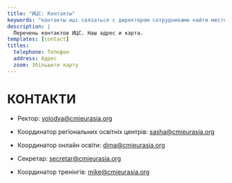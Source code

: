 ```yaml
---
title: "ИЦС: Контакты"
keywords: "контакты ицс связаться с директором сотрудниками найти местонахождение расположение адрес"
description: |
  Перечень контактов ИЦС. Наш адрес и карта.
templates: [contact]
titles:
  telephone: Телефон
  address: Адрес
  zoom: Збільшити карту
---
```

# КОНТАКТИ

*   Ректор: [volodya@cmieurasia.org](mailto:volodya@cmieurasia.org)

*   Координатор регіональних освітніх центрів: [sasha@cmieurasia.org](mailto:sasha@cmieurasia.org)

*   Координатор онлайн освіти: [dima@cmieurasia.org](mailto:dima@cmieurasia.org)

*   Секретар: [secretar@cmieurasia.org](mailto:secretar@cmieurasia.org)

*   Координатор тренінгів: [mike@cmieurasia.org](mailto:mike@cmieurasia.org)
